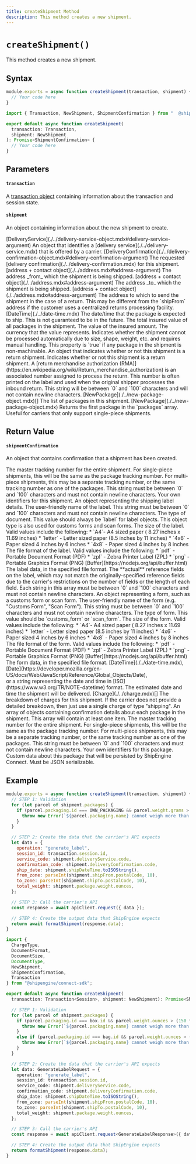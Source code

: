 ```yaml
---
title: createShipment Method
description: This method creates a new shipment.
---
```



`createShipment()`
===========================
This method creates a new shipment.


Syntax
-----------------------------------------------
```javascript
module.exports = async function createShipment(transaction, shipment) {
  // Your code here
}
```

```typescript
import { Transaction, NewShipment, ShipmentConfirmation } from "  @shipengine/connect-sdk";

export default async function createShipment(
  transaction: Transaction,
  shipment: NewShipment
): Promise<ShipmentConfirmation> {
  // Your code here
}
```



Parameters
-----------------------------------------------

#### `transaction`
A [transaction object](../transaction.mdx) containing information about the transaction and session state.

#### `shipment`
An object containing information about the new shipment to create.

<Reference>

  <Field name="deliveryService" nullable={false}>
    <Type>
      [DeliveryService](./../delivery-service-object.mdx#delivery-service-argument)
    </Type>
    <Description>
      An object that identifies a [delivery service](./../delivery-service.mdx) that is offered by a carrier.
    </Description>
  </Field>

  <Field name="deliveryConfirmation" nullable={true}>
    <Type>
      [DeliveryConfirmation](./../delivery-confirmation-object.mdx#delivery-confirmation-argument)
    </Type>
    <Description>
      The requested [delivery confirmation](./../delivery-confirmation.mdx) for this shipment.
    </Description>
  </Field>

  <Field name="shipFrom" nullable={false}>
    <Type>
      [address + contact object](./../address.mdx#address-argument)
    </Type>
    <Description>
      The address _from_ which the shipment is being shipped.
    </Description>
  </Field>

  <Field name="shipTo" nullable={false}>
    <Type>
      [address + contact object](./../address.mdx#address-argument)
    </Type>
    <Description>
      The address _to_ which the shipment is being shipped.
    </Description>
  </Field>

  <Field name="returnTo" nullable={false}>
    <Type>
      [address + contact object](./../address.mdx#address-argument)
    </Type>
    <Description>
      The address to which to send the shipment in the case of a return. This may be different from the `shipFrom` address if the customer uses a centralized returns processing facility.
    </Description>
  </Field>

  <Field name="shipDateTime" nullable={false}>
    <Type>
      [DateTime](./../date-time.mdx)
    </Type>
    <Description>
      The date/time that the package is expected to ship. This is not guaranteed to be in the future.
    </Description>
  </Field>

  <Field name="totalInsuredValue" type="object" nullable={false}>
    <Description>
      The total insured value of all packages in the shipment.
    </Description>
  </Field>

  <Field name="totalInsuredValue.value" type="number" nullable={false}>
    <Description>
      The value of the insured amount.
    </Description>
  </Field>

  <Field name="totalInsuredValue.currency" type="string" nullable={false}>
    <Description>
      The currency that the value represents.
    </Description>
  </Field>

  <Field name="isNonMachineable" type="boolean" nullable={false}>
    <Description>
      Indicates whether the shipment cannot be processed automatically due to size, shape, weight, etc. and requires manual handling. This property is `true` if any package in the shipment is non-machinable.
    </Description>
  </Field>

  <Field name="returns" type="object" nullable={false}>
    <Description>
      An object that indicates whether or not this shipment is a return shipment.
    </Description>
  </Field>

  <Field name="returns.isReturn" type="boolean" nullable={false}>
    <Description>
      Indicates whether or not this shipment is a return shipment.
    </Description>
  </Field>

  <Field name="returns.rmaNumber" type="string" nullable={false}>
    <Description>
      A [return merchandise authorization (RMA)](https://en.wikipedia.org/wiki/Return_merchandise_authorization) is an associated number assigned to process the return. This number is often printed on the label and used when the original shipper processes the inbound return. This string will be between `0` and `100` characters and will not contain newline characters.
    </Description>
  </Field>

  <Field name="packages" nullable={false}>
    <Type>
      [NewPackage](./../new-package-object.mdx)[]
    </Type>
    <Description>
      The list of packages in this shipment.
    </Description>
  </Field>

  <Field name="package" nullable={false}>
    <Type>
      [NewPackage](./../new-package-object.mdx)
    </Type>
    <Description>
      Returns the first package in the `packages` array. Useful for carriers that only support single-piece shipments.
    </Description>
  </Field>

</Reference>



Return Value
-----------------------------------------------
#### `shipmentConfirmation`
An object that contains confirmation that a shipment has been created.

<Reference>

  <Field name="trackingNumber" type="string" required={false}>
    <Description>
      The master tracking number for the entire shipment. For single-piece shipments, this will be the same as the package tracking number. For multi-piece shipments, this may be a separate tracking number, or the same tracking number as one of the packages. This string must be between `0` and `100` characters and must not contain newline characters.
    </Description>
  </Field>

  <Field name="identifiers" type="object" required={false}>
    <Description>
      Your own identifiers for this shipment.
    </Description>
  </Field>

  <Field name="label" type="object" required={true}>
    <Description>
      An object representing the shipping label details.
    </Description>
  </Field>

  <Field name="label.name" type="string" required={false}>
    <Description>
      The user-friendly name of the label. This string must be between `0` and `100` characters and must not contain newline characters.
    </Description>
  </Field>

  <Field name="label.type" type="string" required={true}>
    <Description>
      The type of document. This value should always be `label` for label objects. This object type is also used for
      customs forms and scan forms.
    </Description>
  </Field>

  <Field name="label.size" type="string" required={true}>
    <Description>
      The size of the label. Valid values include the following:
      * `A4`- A4 sized paper ( 8.27 inches x 11.69 inches)
      * `letter` - Letter sized paper (8.5 inches by 11 inches)
      * `4x6` - Paper sized 4 inches by 6 inches
      * `4x8` - Paper sized 4 inches by 8 inches
    </Description>
  </Field>

  <Field name="label.format" type="string" required={true}>
    <Description>
      The file format of the label. Valid values include the following:
      * `pdf` - Portable Document Format (PDF)
      * `zpl` - Zebra Printer Label (ZPL)
      * `png` - Portable Graphics Format (PNG)
    </Description>
  </Field>

  <Field name="label.data" required={true}>
    <Type>
      [Buffer](https://nodejs.org/api/buffer.html)
    </Type>
    <Description>
      The label data, in the specified file format.
    </Description>
  </Field>

  <Field name="label.referenceFields" type="string[]" required={true}>
    <Description>
      The **actual** reference fields on the label, which may not match the originally-specified reference fields due to the carrier's restrictions on the number of fields or the length of each field. Each string in this array must be between `0` and `100` characters and must not contain newline characters.
    </Description>
  </Field>

  <Field name="form" type="object" required={false}>
    <Description>
      An object representing a form, such as a customs form or scan form.
    </Description>
  </Field>

  <Field name="form.name" type="string" required={false}>
    <Description>
      The user-friendly name of the form (e.g. "Customs Form", "Scan Form"). This string must be between `0` and `100` characters and must not contain newline characters.
    </Description>
  </Field>

  <Field name="form.type" type="string" required={true}>
    <Description>
      The type of form. This value should be `customs_form` or `scan_form`.
    </Description>
  </Field>

  <Field name="form.size" type="string" required={true}>
    <Description>
      The size of the form. Valid values include the following:
      * `A4`- A4 sized paper ( 8.27 inches x 11.69 inches)
      * `letter` - Letter sized paper (8.5 inches by 11 inches)
      * `4x6` - Paper sized 4 inches by 6 inches
      * `4x8` - Paper sized 4 inches by 8 inches
    </Description>
  </Field>

  <Field name="form.format" type="string" required={true}>
    <Description>
      The file format of the form. Valid values include the following:
      * `pdf` - Portable Document Format (PDF)
      * `zpl` - Zebra Printer Label (ZPL)
      * `png` - Portable Graphics Format (PNG)
    </Description>
  </Field>

  <Field name="form.data" required={true}>
    <Type>
      [Buffer](https://nodejs.org/api/buffer.html)
    </Type>
    <Description>
      The form data, in the specified file format.
    </Description>
  </Field>

  <Field name="deliveryDateTime" required={false}>
    <Type>
      [DateTime](./../date-time.mdx), <br/>
      [Date](https://developer.mozilla.org/en-US/docs/Web/JavaScript/Reference/Global_Objects/Date), <br/>
      or a string representing the date and time in [ISO](https://www.w3.org/TR/NOTE-datetime) format.
    </Type>
    <Description>
      The estimated date and time the shipment will be delivered.
    </Description>
  </Field>

  <Field name="charges" required={true}>
    <Type>
      [Charge](./../charge.mdx)[]
    </Type>
    <Description>
      The breakdown of charges for this shipment.  If the carrier does not provide a detailed breakdown, then just use a single charge of type "shipping".
    </Description>
  </Field>

  <Field name="packages" type="object[]" required={true}>
    <Description>
      An array of objects containing confirmation details about each package in the shipment. This array will contain at least one item.
    </Description>
  </Field>

  <Field name="packages[].trackingNumber" type="string">
    <Description>
      The master tracking number for the entire shipment. For single-piece shipments, this will be the same as the package tracking number. For multi-piece shipments, this may be a separate tracking number, or the same tracking number as one of the packages. This string must be between `0` and `100` characters and must not contain newline characters.
    </Description>
  </Field>

  <Field name="packages[].identifiers" type="object" required={false}>
    <Description>
      Your own identifiers for this package.
    </Description>
  </Field>

  <Field name="packages[].metadata" type="object" required={false}>
    <Description>
      Custom data about this package that will be persisted by ShipEngine Connect. Must be JSON serializable.
    </Description>
  </Field>

</Reference>



Example
-----------------------------------------------
```javascript
module.exports = async function createShipment(transaction, shipment) {
  // STEP 1: Validation
  for (let parcel of shipment.packages) {
    if (parcel.packaging.id === OWN_PACKAGING && parcel.weight.grams > 100000) {
      throw new Error(`${parcel.packaging.name} cannot weigh more than 100 kilograms`);
    }
  }

  // STEP 2: Create the data that the carrier's API expects
  let data = {
    operation: "generate_label",
    session_id: transaction.session.id,
    service_code: shipment.deliveryService.code,
    confirmation_code: shipment.deliveryConfirmation.code,
    ship_date: shipment.shipDateTime.toISOString(),
    from_zone: parseInt(shipment.shipFrom.postalCode, 10),
    to_zone: parseInt(shipment.shipTo.postalCode, 10),
    total_weight: shipment.package.weight.ounces,
  };

  // STEP 3: Call the carrier's API
  const response = await apiClient.request({ data });

  // STEP 4: Create the output data that ShipEngine expects
  return await formatShipment(response.data);
}
```

```typescript
import {
  ChargeType,
  DocumentFormat,
  DocumentSize,
  DocumentType,
  NewShipment,
  ShipmentConfirmation,
  Transaction
} from "@shipengine/connect-sdk";

export default async function createShipment(
  transaction: Transaction<Session>, shipment: NewShipment): Promise<ShipmentConfirmation> {

  // STEP 1: Validation
  for (let parcel of shipment.packages) {
    if (parcel.packaging.id === box.id && parcel.weight.ounces > (150 * 16)) {
      throw new Error(`${parcel.packaging.name} cannot weigh more than 150 pounds`);
    }
    else if (parcel.packaging.id === bag.id && parcel.weight.ounces > (45 * 16)) {
      throw new Error(`${parcel.packaging.name} cannot weigh more than 45 pounds`);
    }
  }

  // STEP 2: Create the data that the carrier's API expects
  let data: GenerateLabelRequest = {
    operation: "generate_label",
    session_id: transaction.session.id,
    service_code: shipment.deliveryService.code,
    confirmation_code: shipment.deliveryConfirmation.code,
    ship_date: shipment.shipDateTime.toISOString(),
    from_zone: parseInt(shipment.shipFrom.postalCode, 10),
    to_zone: parseInt(shipment.shipTo.postalCode, 10),
    total_weight: shipment.package.weight.ounces,
  };

  // STEP 3: Call the carrier's API
  const response = await apiClient.request<GenerateLabelResponse>({ data });

  // STEP 4: Create the output data that ShipEngine expects
  return formatShipment(response.data);
}
```
